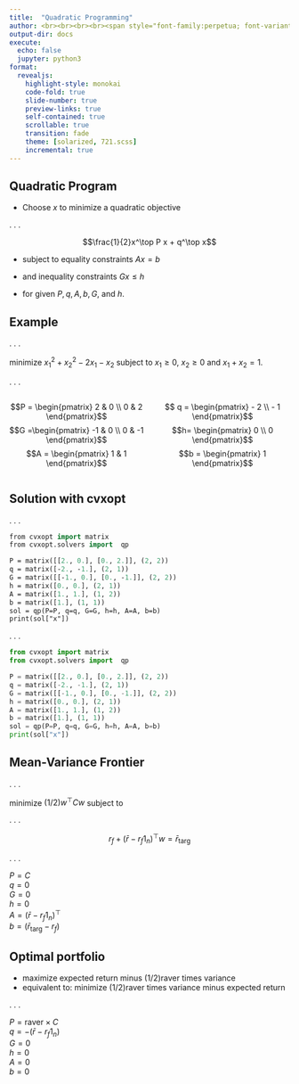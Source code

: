 ```yaml
---
title:  "Quadratic Programming"
author: <br><br><br><br><span style="font-family:perpetua; font-variant:small-caps; color:#606060;">Kerry Back</span><br><br><img src="RiceBusiness-transparent-logo-sm.png"  height=80>
output-dir: docs
execute:
  echo: false
  jupyter: python3
format: 
  revealjs:
    highlight-style: monokai
    code-fold: true
    slide-number: true
    preview-links: true
    self-contained: true
    scrollable: true
    transition: fade
    theme: [solarized, 721.scss]
    incremental: true
---
```



## Quadratic Program

- Choose $x$ to minimize a quadratic objective

. . .

$$\frac{1}{2}x^\top P x + q^\top x$$

- subject to equality constraints
$Ax=b$

- and inequality constraints $Gx \le h$
- for given $P, q, A, b, G$, and $h$.

## Example

. . .

minimize $x_1^2 + x_2^2 - 2x_1 - x_2$ subject to $x_1 \ge 0$, $x_2 \ge 0$ and $x_1+x_2=1$.

. . .

:::: {.columns}
::: {.column width="50%"}
$$P = \begin{pmatrix}  2 & 0 \\ 0 & 2 \end{pmatrix}$$
$$G =\begin{pmatrix}  -1 & 0 \\ 0 & -1 \end{pmatrix}$$
$$A = \begin{pmatrix} 1 & 1 \end{pmatrix}$$
:::
::: {.column width="50%"}
$$ q = \begin{pmatrix} - 2 \\ - 1 \end{pmatrix}$$
$$h= \begin{pmatrix} 0 \\ 0 \end{pmatrix}$$
$$b = \begin{pmatrix} 1 \end{pmatrix}$$
:::
::::

## Solution with cvxopt

. . .

```.p
from cvxopt import matrix
from cvxopt.solvers import  qp

P = matrix([[2., 0.], [0., 2.]], (2, 2))
q = matrix([-2., -1.], (2, 1))
G = matrix([[-1., 0.], [0., -1.]], (2, 2))
h = matrix([0., 0.], (2, 1))
A = matrix([1., 1.], (1, 2))
b = matrix([1.], (1, 1))
sol = qp(P=P, q=q, G=G, h=h, A=A, b=b)
print(sol["x"])
```

. . .

```python
from cvxopt import matrix
from cvxopt.solvers import  qp

P = matrix([[2., 0.], [0., 2.]], (2, 2))
q = matrix([-2., -1.], (2, 1))
G = matrix([[-1., 0.], [0., -1.]], (2, 2))
h = matrix([0., 0.], (2, 1))
A = matrix([1., 1.], (1, 2))
b = matrix([1.], (1, 1))
sol = qp(P=P, q=q, G=G, h=h, A=A, b=b)
print(sol["x"])
```

## Mean-Variance Frontier

. . .

minimize $(1/2)w^\top C w$ subject to

. . .

$$r_f + (\bar{r}-r_f1_n)^\top w = \bar{r}_{\text{targ}}$$

. . .

$P=C$<br>$q=0$<br>$G=0$<br> $h=0$<br>$A = (\bar{r}-r_f1_n)^\top$<br>$b=(\bar{r}_{\text{targ}} - r_f)$

## Optimal portfolio

- maximize expected return minus (1/2)raver times variance
- equivalent to: minimize (1/2)raver times variance minus expected return

. . .

$P=\text{raver} \times C$<br>$q=-(\bar{r}-r_f1_n)$<br>$G=0$<br> $h=0$<br>$A = 0$<br>$b=0$